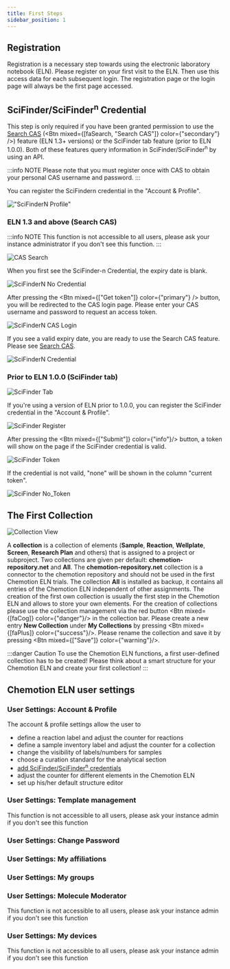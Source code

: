 ```yaml
---
title: First Steps
sidebar_position: 1
---
```



## Registration

Registration is a necessary step towards using the electronic laboratory notebook (ELN). Please register on your first visit to the ELN. Then use this access data for each subsequent login. The registration page or the login page will always be the first page accessed.

## SciFinder/SciFinder<sup>n</sup> Credential

This step is only required if you have been granted permission to use the [Search CAS](../ui/details_modal#search-cas) (<Btn mixed={[faSearch, "Search CAS"]} color={"secondary"} />) feature (ELN 1.3+ versions) or the SciFinder tab feature (prior to ELN 1.0.0).
Both of these features query information in SciFinder/SciFinder<sup>n</sup> by using an API.

:::info NOTE
Please note that you must register once with CAS to obtain your personal CAS username and password.
:::

You can register the SciFindern credential in the "Account & Profile".

!["SciFinderN Profile"](/img/scifindern_profile.png)

### ELN 1.3 and above (Search CAS)

:::info NOTE
This function is not accessible to all users, please ask your instance administrator if you don't see this function.
:::

![CAS Search](/img/scifindern_function.png)

When you first see the SciFinder-n Credential, the expiry date is blank.

![SciFinderN No Credential](/img/scifindern_no_credential.png)

After pressing the <Btn mixed={["Get token"]} color={"primary"} /> button, you will be redirected to the CAS login page. Please enter your CAS username and password to request an access token.

![SciFinderN CAS Login](/img/scifindern_cas_login.png)

If you see a valid expiry date, you are ready to use the Search CAS feature. Please see [Search CAS](../ui/details_modal#search-cas).

![SciFinderN Credential](/img/scifindern_has_credential.png)

### Prior to ELN 1.0.0 (SciFinder tab)

![SciFinder Tab](/img/scifinder_tab.png)

If you're using a version of ELN prior to 1.0.0, you can register the SciFinder credential in the "Account & Profile".

![SciFinder Register](/img/scifinder_register.gif)

After pressing the <Btn mixed={["Submit"]} color={"info"}/> button, a token will show on the page if the SciFinder credential is valid.

![SciFinder Token](/img/scifinder_token.png)

If the credential is not vaild, "none" will be shown in the column "current token".

![SciFinder No_Token](/img/scifinder_no_token.png)

## The First Collection

![Collection View](/img/first_collection.gif)

A **collection** is a collection of elements (**Sample**, **Reaction**, **Wellplate**, **Screen**, **Research Plan** and others) that is assigned to a project or subproject. Two collections are given per default: **chemotion-repository.net** and **All**. The **chemotion-repository.net** collection is a connector to the chemotion repository and should not be used in the first Chemotion ELN trials. The collection **All** is installed as backup, it contains all entries of the Chemotion ELN independent of other assignments. The creation of the first own collection is usually the first step in the Chemotion ELN and allows to store your own elements.
For the creation of collections please use the collection management via the red button <Btn mixed={[faCog]} color={"danger"}/> in the collection bar. Please create a new entry **New Collection** under **My Collections** by pressing <Btn mixed={[faPlus]} color={"success"}/>. Please rename the collection and save it by pressing <Btn mixed={["Save"]} color={"warning"}/>.

:::danger Caution
To use the Chemotion ELN functions, a first user-defined collection has to be created!
Please think about a smart structure for your Chemotion ELN and create your first collection!
:::

## Chemotion ELN user settings

### User Settings: Account & Profile

The account & profile settings allow the user to

- define a reaction label and adjust the counter for reactions
- define a sample inventory label and adjust the counter for a collection
- change the visibility of labels/numbers for samples
- choose a curation standard for the analytical section
- [add SciFinder/SciFinder<sup>n</sup> credentials](#scifinderscifindern-credential)
- adjust the counter for different elements in the Chemotion ELN
- set up his/her default structure editor

### User Settings: Template management

This function is not accessible to all users, please ask your instance admin if you don't see this function

### User Settings: Change Password

### User Settings: My affiliations

### User Settings: My groups

### User Settings: Molecule Moderator

This function is not accessible to all users, please ask your instance admin if you don't see this function

### User Settings: My devices

This function is not accessible to all users, please ask your instance admin if you don't see this function
